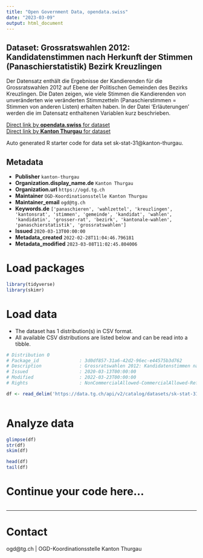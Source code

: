 ```yaml
---
title: "Open Government Data, opendata.swiss"
date: "2023-03-09"
output: html_document
---
```


## Dataset: Grossratswahlen 2012: Kandidatenstimmen nach Herkunft der Stimmen (Panaschierstatistik) Bezirk Kreuzlingen

Der Datensatz enthält die Ergebnisse der Kandierenden für die Grossratswahlen 2012 auf Ebene der Politischen Gemeinden des Bezirks Kreuzlingen. Die Daten zeigen, wie viele Stimmen die Kandierenden von unveränderten wie veränderten Stimmzetteln (Panaschierstimmen = Stimmen von anderen Listen) erhalten haben. In der Datei 'Erläuterungen' werden die im Datensatz enthaltenen Variablen kurz beschrieben. 

[Direct link by **opendata.swiss** for dataset](https://opendata.swiss/de/dataset/grossratswahlen-2012-kandidatenstimmen-nach-herkunft-der-stimmen-panaschierstatistik-bezirk-kre)<br>
[Direct link by **Kanton Thurgau** for dataset](https://data.tg.ch/explore/dataset/sk-stat-31/)

Auto generated R starter code for data set sk-stat-31@kanton-thurgau.

## Metadata

- **Publisher** `kanton-thurgau`
- **Organization.display_name.de** `Kanton Thurgau`
- **Organization.url** `https://ogd.tg.ch`
- **Maintainer** `OGD-Koordinationsstelle Kanton Thurgau`
- **Maintainer_email** `ogd@tg.ch`
- **Keywords.de** `['panaschieren', 'wahlzettel', 'kreuzlingen', 'kantonsrat', 'stimmen', 'gemeinde', 'kandidat', 'wahlen', 'kandidatin', 'grosser-rat', 'bezirk', 'kantonale-wahlen', 'panaschierstatistik', 'grossratswahlen']`
- **Issued** `2020-03-13T00:00:00`
- **Metadata_created** `2022-02-28T11:04:46.796181`
- **Metadata_modified** `2023-03-08T11:02:45.804006`


# Load packages

```r

library(tidyverse)
library(skimr)

```

# Load data

-   The dataset has 1 distribution(s) in CSV format.
-   All available CSV distributions are listed below and can be read into a tibble.

```r

# Distribution 0
# Package_id               : 3d0df857-31a6-42d2-96ec-e44575b3d762
# Description              : Grossratswahlen 2012: Kandidatenstimmen nach Herkunft der Stimmen (Panaschierstatistik) Bezirk Kreuzlingen (csv)
# Issued                   : 2020-03-13T00:00:00
# Modified                 : 2022-03-23T00:00:00
# Rights                   : NonCommercialAllowed-CommercialAllowed-ReferenceRequired

df <- read_delim('https://data.tg.ch/api/v2/catalog/datasets/sk-stat-31/exports/csv')



```

# Analyze data

```r

glimpse(df)
str(df)
skim(df)

head(df)
tail(df)

```

# Continue your code here...

```r

```

------------------------------------------------------------------------

# Contact

ogd@tg.ch | OGD-Koordinationsstelle Kanton Thurgau
